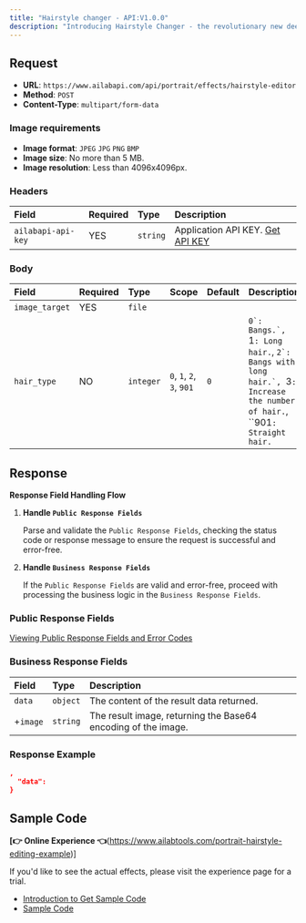 ```yaml
---
title: "Hairstyle changer - API:V1.0.0"
description: "Introducing Hairstyle Changer - the revolutionary new deep learning algorithm that can transform the look of your portraits in an instant. With Hairstyle Changer, you can add bangs, change hair length, and increase hair volume to create stunningly unique hairstyles. From thick and luxurious locks to sleek and chic bobs, Hairstyle Changer is the ultimate tool for giving your portraits the perfect look. Plus, with its advanced technology, you can trust that the results are realistic and natural-looking. Try Hairstyle Changer today and let your creativity shine!"
---
```



<apiOfflineNotice />

## Request

- **URL**: `https://www.ailabapi.com/api/portrait/effects/hairstyle-editor`
- **Method**: `POST`
- **Content-Type**: `multipart/form-data`

### Image requirements

- **Image format**: `JPEG` `JPG` `PNG` `BMP`
- **Image size**: No more than 5 MB.
- **Image resolution**: Less than 4096x4096px.

### Headers

| Field              | Required | Type     | Description                                        |
|:-------------------|:---------|:---------|:---------------------------------------------------|
| `ailabapi-api-key` | YES      | `string` | Application API KEY. [Get API KEY](/doc/get-api-key) |

### Body

| Field          | Required | Type      | Scope                                                              | Default | Description                                                                                                                                                                 |
|:---------------|:---------|:----------|:-------------------------------------------------------------------|:--------|:----------------------------------------------------------------------------------------------------------------------------------------------------------------------------|
| `image_target` | YES      | `file`    |                                                                    |         |                                                                                                                                                                             |
| `hair_type`    | NO       | `integer` | ``0``, ``1``, ``2``, ``3``, ``901`` | `0`     | ``0`: Bangs.`, ``1`: Long hair.`, ``2`: Bangs with long hair.`, ``3`: Increase the number of hair.`, ``901`: Straight hair.` |

## Response

**Response Field Handling Flow**

1. **Handle `Public Response Fields`**

   Parse and validate the `Public Response Fields`, checking the status code or response message to ensure the request is successful and error-free.

2. **Handle `Business Response Fields`**

   If the `Public Response Fields` are valid and error-free, proceed with processing the business logic in the `Business Response Fields`.

### Public Response Fields

<a href="/docs/response-description" target="_blank">Viewing Public Response Fields and Error Codes</a>

### Business Response Fields

| Field    | Type     | Description                                                   |
|:---------|:---------|:--------------------------------------------------------------|
| `data`   | `object` | The content of the result data returned.                      |
| +`image` | `string` | The result image, returning the Base64 encoding of the image. |

### Response Example

```json
,
  "data":           
}
```

## Sample Code

**[👉 Online Experience 👈**(https://www.ailabtools.com/portrait-hairstyle-editing-example)]

If you'd like to see the actual effects, please visit the experience page for a trial.

- [Introduction to Get Sample Code](get-sample-code)
- [Sample Code][PostmanURL]

[PostmanURL]: https://documenter.getpostman.com/view/26387069/2s93JxqgHE#dcf4ffec-ef4e-42de-85bd-23cd435adc42
